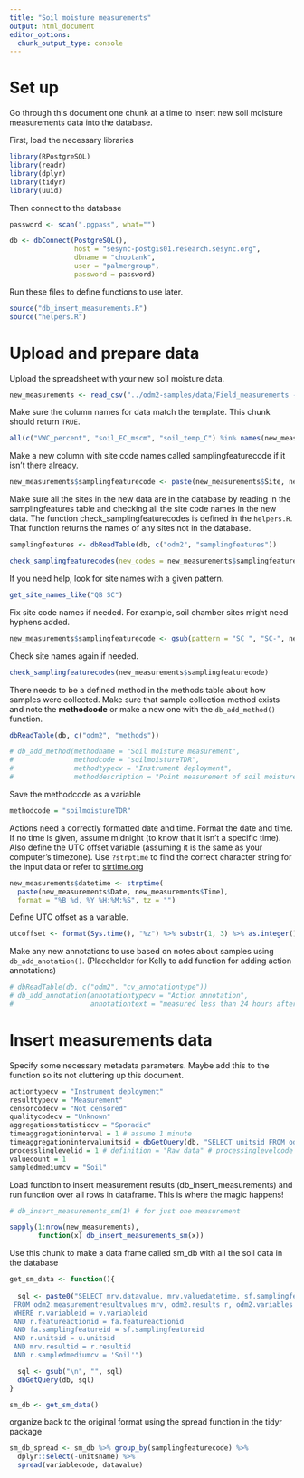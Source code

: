 ```yaml
---
title: "Soil moisture measurements"
output: html_document
editor_options: 
  chunk_output_type: console
---
```


# Set up

Go through this document one chunk at a time to insert new soil moisture measurements data into the database. 

First, load the necessary libraries

```r
library(RPostgreSQL)
library(readr)
library(dplyr)
library(tidyr)
library(uuid)
```

Then connect to the database

```r
password <- scan(".pgpass", what="")

db <- dbConnect(PostgreSQL(), 
                host = "sesync-postgis01.research.sesync.org",
                dbname = "choptank", 
                user = "palmergroup",
                password = password)
```

Run these files to define functions to use later. 

```r
source("db_insert_measurements.R")
source("helpers.R")
```

# Upload and prepare data

Upload the spreadsheet with your new soil moisture data. 

```r
new_measurements <- read_csv("../odm2-samples/data/Field_measurements - SOIL_field_measurements.csv")
```

Make sure the column names for data match the template. This chunk should return `TRUE`.

```r
all(c("VWC_percent", "soil_EC_mscm", "soil_temp_C") %in% names(new_measurements))
```

Make a new column with site code names called samplingfeaturecode if it isn't there already. 

```r
new_measurements$samplingfeaturecode <- paste(new_measurements$Site, new_measurements$Location)
```

Make sure all the sites in the new data are in the database by reading in the samplingfeatures table and checking all the site code names in the new data. The function check_samplingfeaturecodes is defined in the `helpers.R`. That function returns the names of any sites not in the database. 

```r
samplingfeatures <- dbReadTable(db, c("odm2", "samplingfeatures"))

check_samplingfeaturecodes(new_codes = new_measurements$samplingfeaturecode)
```

If you need help, look for site names with a given pattern. 

```r
get_site_names_like("QB SC")
```

Fix site code names if needed. For example, soil chamber sites might need hyphens added. 

```r
new_measurements$samplingfeaturecode <- gsub(pattern = "SC ", "SC-", new_measurements$samplingfeaturecode)
```

Check site names again if needed. 

```r
check_samplingfeaturecodes(new_measurements$samplingfeaturecode)
```

There needs to be a defined method in the methods table about how samples were collected. Make sure that sample collection method exists and note the **methodcode** or make a new one with the `db_add_method()` function. 

```r
dbReadTable(db, c("odm2", "methods"))
```

```r
# db_add_method(methodname = "Soil moisture measurement",
#               methodcode = "soilmoistureTDR",
#               methodtypecv = "Instrument deployment",
#               methoddescription = "Point measurement of soil moisture using TDR probe with 1.5 inch probes")
```

Save the methodcode as a variable

```r
methodcode = "soilmoistureTDR"
```

Actions need a correctly formatted date and time. Format the date and time. If no time is given, assume midnight (to know that it isn't a specific time). Also define the UTC offset variable (assuming it is the same as your computer's timezone). Use `?strptime` to find the correct character string for the input data or refer to [strtime.org](http://strftime.org/)

```r
new_measurements$datetime <- strptime(
  paste(new_measurements$Date, new_measurements$Time),
  format = "%B %d, %Y %H:%M:%S", tz = "")
```

Define UTC offset as a variable.

```r
utcoffset <- format(Sys.time(), "%z") %>% substr(1, 3) %>% as.integer()
```

Make any new annotations to use based on notes about samples using `db_add_anotation()`. (Placeholder for Kelly to add function for adding action annotations)

```r
# dbReadTable(db, c("odm2", "cv_annotationtype"))
# db_add_annotation(annotationtypecv = "Action annotation",
#                   annotationtext = "measured less than 24 hours after rain")
```

# Insert measurements data

Specify some necessary metadata parameters. Maybe add this to the function so its not cluttering up this document. 

```r
actiontypecv = "Instrument deployment"
resulttypecv = "Measurement"
censorcodecv = "Not censored"
qualitycodecv = "Unknown"
aggregationstatisticcv = "Sporadic"
timeaggregationinterval = 1 # assume 1 minute
timeaggregationintervalunitsid = dbGetQuery(db, "SELECT unitsid FROM odm2.units WHERE unitsname = 'Minute'") # minute
processlinglevelid = 1 # definition = "Raw data" # processinglevelcode = 0
valuecount = 1
sampledmediumcv = "Soil"
```

Load function to insert measurement results (db_insert_measurements) and run function over all rows in dataframe. This is where the magic happens!

```r
# db_insert_measurements_sm(1) # for just one measurement

sapply(1:nrow(new_measurements),
       function(x) db_insert_measurements_sm(x))
```

Use this chunk to make a data frame called sm_db with all the soil data in the database

```r
get_sm_data <- function(){
  
  sql <- paste0("SELECT mrv.datavalue, mrv.valuedatetime, sf.samplingfeaturecode, r.featureactionid, v.variablecode, u.unitsname
 FROM odm2.measurementresultvalues mrv, odm2.results r, odm2.variables v, odm2.units u, odm2.samplingfeatures sf, odm2.featureactions fa
 WHERE r.variableid = v.variableid 
 AND r.featureactionid = fa.featureactionid
 AND fa.samplingfeatureid = sf.samplingfeatureid
 AND r.unitsid = u.unitsid
 AND mrv.resultid = r.resultid 
 AND r.sampledmediumcv = 'Soil'")

  sql <- gsub("\n", "", sql)
  dbGetQuery(db, sql)
}

sm_db <- get_sm_data()
```

organize back to the original format using the spread function in the tidyr package

```r
sm_db_spread <- sm_db %>% group_by(samplingfeaturecode) %>%
  dplyr::select(-unitsname) %>%
  spread(variablecode, datavalue)
```

